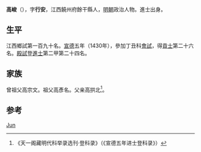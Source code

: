 {{Otheruses|other=名为高峻的其他人物|高峻}}

'''高峻'''（{{bd|1396年||？}}），字'''行安'''，江西饒州府餘干縣人，[[明朝|明朝]]政治人物。進士出身。

== 生平 ==
江西鄉試第一百九十名。[[宣德|宣德]]五年（1430年），參加丁丑科[[會試|會試]]，得[[貢士|貢士]]第二十六名。[[殿試|殿試]]登[[進士|進士]]第二甲第二十四名。

== 家族 ==
曾祖父高宗文。祖父高彥名。父亲高拱北<ref>《天一阁藏明代科举录选刊·登科录》（《宣德五年进士登科录》）</ref>。

== 参考 ==
{{reflist}}

{{宣德五年庚戌科殿試金榜}}

{{Authority control}}
{{DEFAULTSORT:Gao高}}
[[Category:高姓|Jun]]

{{明朝人物小作品}}